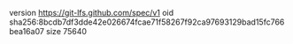 version https://git-lfs.github.com/spec/v1
oid sha256:8bcdb7df3dde42e026674fcae71f58267f92ca97693129bad15fc766bea16a07
size 75640
